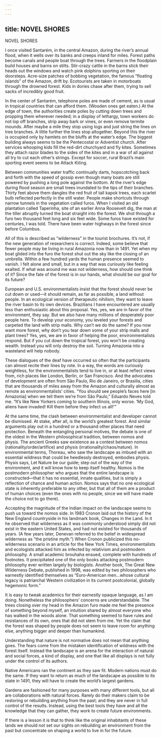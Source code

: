 ```yaml
---
---
---
```

title: NOVEL SHORES
---

NOVEL SHORES

I once visited Santarém, in the central Amazon, during the river’s annual flood, when it wells over its banks and creeps inland for miles. Forest paths become canals and people boat through the trees. Farmers in the floodplain build houses and barns on stilts. Stir-crazy cattle in the barns stick their heads out the windows and watch pink dolphins sporting on their doorsteps. Acre-size patches of bobbing vegetation, the famous “floating islands” of the Amazon, drift by. Ecotourists are taken in motorboats through the drowned forest. Kids in dories chase after them, trying to sell sacks of incredibly good fruit.

In the center of Santarém, telephone poles are made of cement, as is usual in tropical countries that can afford them. (Wooden ones get eaten.) At the edge of town, the authorities create poles by cutting down trees and propping them wherever needed; in a display of lethargy, town workers do not lop off branches, strip away bark or vines, or even remove termite mounds. After maybe a mile they stop using logs and just string the lines on tree branches. A little further the lines stop altogether. Beyond this the river is occupied only by hamlets on the bluffs at the water’s edge. The biggest building always seems to be the Pentecostal or Adventist church. After services whooping kids fill the red-dirt churchyard and fly kites. Sometimes they attach razor blades to the sides of the kites and in a war of all against all try to cut each other’s strings. Except for soccer, rural Brazil’s main sporting event seems to be Attack Kiting.

Between communities water traffic continually darts, hopscotching back and forth with the speed of gossip even though many boats are still powered by pushing a long pole against the bottom. At the river’s edge during flood season are small trees inundated to the tips of their branches. Thirty feet above them dangles the red fruit of tall kapok trees, each scarlet bulb reflected perfectly in the still water. People make shortcuts through narrow tunnels in the vegetation called furos. When I visited an old plantation called Taperinha, site of an earlier Anna Roosevelt dig, the man at the tiller abruptly turned the boat straight into the forest. We shot through a furo two thousand feet long and six feet wide. Some furos have existed for centuries, I was told. There have been water highways in the forest since before Columbus.

All of this is described as “wilderness” in the tourist brochures. It’s not, if the new generation of researchers is correct. Indeed, some believe that fewer people may be living in rural Amazonia now than in 1491. Yet when my boat glided into the furo the forest shut out the sky like the closing of an umbrella. Within a few hundred yards the human presence seemed to vanish. I felt alone and small, but in a way that was curiously like feeling exalted. If what was around me was not wilderness, how should one think of it? Since the fate of the forest is in our hands, what should be our goal for its future?

European and U.S. environmentalists insist that the forest should never be cut down or used—it should remain, as far as possible, a land without people. In an ecological version of therapeutic nihilism, they want to leave the river basin to its own devices. Brazilians I have encountered are usually less than enthusiastic about this proposal. Yes, yes, we are in favor of the environment, they say. But we also have many millions of desperately poor people here. To develop your economy, you leveled your forests and carpeted the land with strip malls. Why can’t we do the same? If you now want more forest, why don’t you tear down some of your strip malls and plant trees? Yes, yes, we are in favor of helping the poor, environmentalists respond. But if you cut down the tropical forest, you won’t be creating wealth. Instead you will only destroy the soil. Turning Amazonia into a wasteland will help nobody.

These dialogues of the deaf have occurred so often that the participants can almost recite their lines by rote. In a way, the words are curiously weightless, for the environmentalists tend to live in, or at least reflect views from, rich places like London, Berlin, or San Francisco. And the advocates of development are often from São Paulo, Rio de Janeiro, or Brasilia, cities that are thousands of miles away from the Amazon and culturally almost as remote as environmentalists’ cities. “You should see people’s faces here [in Amazonia] when we tell them we’re from São Paulo,” Eduardo Neves told me. “It’s like New Yorkers coming to southern Illinois, only worse. ‘My God, aliens have invaded! Kill them before they infect us all!’”

At the same time, the clash between environmentalist and developer cannot be dismissed. At stake, after all, is the world’s greatest forest. And similar arguments play out in a hundred or a thousand other places that need protection. Beneath the entangling personal motives, the debate is one of the oldest in the Western philosophical tradition, between nomos and physis. The ancient Greeks saw existence as a contest between nomos (rationality/order/artifice) and physis (irrationality/chaos/nature). In environmental terms, Thoreau, who saw the landscape as imbued with an essential wildness that could be heedlessly destroyed, embodies physis. Physis says, Let Nature be our guide; step out of the way of the environment, and it will know how to keep itself healthy. Nomos is the postmodern philosopher who argues that the entire landscape is constructed—that it has no essential, innate qualities, but is simply a reflection of chance and human action. Nomos says that no one ecological state is inherently preferable to any other, but that all of them are a product of human choices (even the ones with no people, since we will have made the choice not to go there).

Accepting the magnitude of the Indian impact on the landscape seems to push us toward the nomos side. In 1983 Cronon laid out the history of the New England countryside in his landmark book, Changes in the Land. In it he observed that wilderness as it was commonly understood simply did not exist in the eastern United States, and had not existed for thousands of years. (A few years later, Denevan referred to the belief in widespread wilderness as “the pristine myth.”) When Cronon publicized this no-wilderness scenario in an article for the New York Times, environmentalists and ecologists attacked him as infected by relativism and postmodern philosophy. A small academic brouhaha ensued, complete with hundreds of footnotes. It precipitated one of the only books attacking postmodern philosophy ever written largely by biologists. Another book, The Great New Wilderness Debate, published in 1998, was edited by two philosophers who earnestly identified themselves as “Euro-American men…whose cultural legacy is patriarchal Western civilization in its current postcolonial, globally hegemonic form.”

It is easy to tweak academics for their earnestly opaque language, as I am doing. Nonetheless the philosophers’ concerns are understandable. The trees closing over my head in the Amazon furo made me feel the presence of something beyond myself, an intuition shared by almost everyone who has walked in the woods alone. That something seemed to have rules and resistances of its own, ones that did not stem from me. Yet the claim that the forest was shaped by people does not seem to leave room for anything else, anything bigger and deeper than humankind.

Understanding that nature is not normative does not mean that anything goes. The fears come from the mistaken identification of wildness with the forest itself. Instead the landscape is an arena for the interaction of natural and social forces, a kind of display, and one that like all displays is not fully under the control of its authors.

Native Americans ran the continent as they saw fit. Modern nations must do the same. If they want to return as much of the landscape as possible to its state in 1491, they will have to create the world’s largest gardens.

Gardens are fashioned for many purposes with many different tools, but all are collaborations with natural forces. Rarely do their makers claim to be restoring or rebuilding anything from the past; and they are never in full control of the results. Instead, using the best tools they have and all the knowledge that they can gather, they work to create future environments.

If there is a lesson it is that to think like the original inhabitants of these lands we should not set our sights on rebuilding an environment from the past but concentrate on shaping a world to live in for the future.
